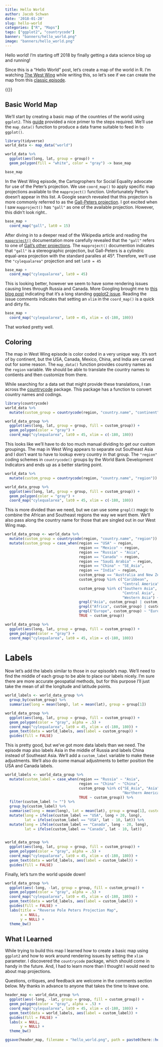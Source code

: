 ```yaml
---
title: Hello World
author: Jacob Schwan
date: '2018-01-28'
slug: hello-world
categories: ["R", "Maps"]
tags: ["ggplot2", "countrycode"]
banner: "banners/hello_world.png"
image: "banners/hello_world.png"
---
```


Hello world! I'm starting off 2018 by finally getting a data science blog up and running! 

Since this is a "Hello World" post, let's create a map of the world in R. I'm watching [The West Wing](http://www.imdb.com/title/tt0200276/?ref_=tt_ov_inf) while writing this, so let's see if we can create the map from this [classic episode](http://www.imdb.com/title/tt0745679/?ref_=ttep_ep16).

<!--more-->

{{<youtube QMlp8BeBJgg>}}

## Basic World Map

We'll start by creating a basic map of the countries of the world using `ggplot2`.  This [guide](https://eriqande.github.io/rep-res-web/lectures/making-maps-with-R.html) provided a nice primer to the steps required. We'll use the  `map_data()` function to produce a data frame suitable to feed in to `ggplot()`.

```r
library(tidyverse)
world_data <- map_data("world")

world_data %>%
  ggplot(aes(long, lat, group = group)) +
  geom_polygon(fill = "white", color = "gray") -> base_map

base_map
```

In the West Wing episode, the Cartogrophers for Social Equality advocate for use of the Peter's projection. We use `coord_map()` to apply specific map projections available to the `mapproject()` function.  Unfortunately Peter's doesn't appear in this list.  A Google search revealed that this projection is more commonly referred to as the [Gall-Peters projection](https://en.wikipedia.org/wiki/Gall%E2%80%93Peters_projection).  I got excited when I saw `mapproject()` has `"gall"` as one of the available projection.  However, this didn't look right..

```r
base_map + 
  coord_map("gall", lat0 = 15)
```

After diving in to a deeper read of the Wikipedia article and reading the [`mapproject()`](https://www.rdocumentation.org/packages/mapproj/versions/1.2-4/topics/mapproject) documentation more carefully revealed that the `"gall"` refers to one of [Gall's other projections](https://en.wikipedia.org/wiki/Gall_stereographic_projection).  The `mapproject()` documention indicates that `"gall"` is a stereographic projection, but Gall-Peters is a cylindric equal-area projection with the standard paralles at 45&deg;. Therefore, we'll use the `"cylequalarea"` projection and set `lat0 = 45` 


```r
base_map +
  coord_map("cylequalarea", lat0 = 45)
```

This is looking better, however we seem to have some rendering issues causing lines through Russia and Canada.  More Googling brought me to [this blog post](http://cameron.bracken.bz/finally-an-easy-way-to-fix-the-horizontal-lines-in-ggplot2-maps) indicating that it's a long standing [ggplot2 issue](https://github.com/tidyverse/ggplot2/issues/169).  Reading the issue comments indicates that setting an `xlim` in the `coord_map()` is a quick and dirty fix.

```r
base_map +
  coord_map("cylequalarea", lat0 = 45, xlim = c(-180, 180))
```

That worked pretty well.

## Coloring

The map in West Wing episode is color coded in a very unique way. It's sort of by continent, but the USA, Canada, Mexico, China, and India are carved out for some reason.  The `map_data()` function provides country names as the `region` variable.  We should be able to translate the country names to contients and then customize from there.

While searching for a data set that might provide these translations, I ran across the [countrycode](https://cran.r-project.org/web/packages/countrycode/index.html) package.  This package has a function to convert country names and codings.

```r
library(countrycode)
world_data %>%
  mutate(custom_group = countrycode(region, "country.name", "continent")) -> world_data_group

world_data_group %>%
  ggplot(aes(long, lat, group = group, fill = custom_group)) +
  geom_polygon(color = "gray") + 
  coord_map("cylequalarea", lat0 = 45, xlim = c(-180, 180))
```

This looks like we'll have to do too much manual dividing to get our custom groupings. The map in West Wing appears to separate out Southeast Asia and I don't want to have to lookup every country in that group.  The `"region"` coding schemes in `countrycode()` groups by the World Bank Development Indicators and ends up as a better starting point.

```r
world_data %>%
  mutate(custom_group = countrycode(region, "country.name", "region")) -> world_data_group

world_data_group %>%
  ggplot(aes(long, lat, group = group, fill = custom_group)) +
  geom_polygon(color = "gray") + 
  coord_map("cylequalarea", lat0 = 45, xlim = c(-180, 180))
```

This is more divided than we need, but we can use some `grepl()` magic to combine the African and Southeast regions the way we want them.  We'll also pass along the country name for those that are singled out in our West Wing map.

```r
world_data_group <- world_data %>%
  mutate(custom_group = countrycode(region, "country.name", "region")) %>%
  mutate(custom_group = case_when(region == "USA" ~ region,
                                  region == "Mexico" ~ region,
                                  region == "Russia" ~ "Asia",
                                  region == "Canada" ~ region,
                                  region == "Saudi Arabia" ~ region,
                                  region == "China" ~ "SE_Asia",
                                  region == "India" ~ region,
                                  custom_group == "Australia and New Zealand" ~ "Austraila",
                                  custom_group %in% c("Caribbean",
                                                      "Central America") ~ "South America",
                                  custom_group %in% c("Southern Asia",
                                                      "Central Asia", 
                                                      "Western Asia") ~ "Asia",
                                  grepl("Asia", custom_group) | custom_group == "Melanesia" ~ "SE_Asia",
                                  grepl("Africa", custom_group) | custom_group == "Micronesia" ~ "Africa",
                                  grepl("Europe", custom_group) ~ "Europe",
                                  TRUE ~ custom_group))

world_data_group %>%
  ggplot(aes(long, lat, group = group, fill = custom_group)) +
  geom_polygon(color = "gray") + 
  coord_map("cylequalarea", lat0 = 45, xlim = c(-180, 180))
```

# Labels

Now let's add the labels similar to those in our episode's map.  We'll need to find the middle of each group to be able to place our labels nicely.  I'm sure there are more accurate geospatial methods, but for this purpose I'll just take the mean of all the longitude and latitude points.

```r
world_labels <- world_data_group %>%
  group_by(custom_group) %>%
  summarise(long = mean(long), lat = mean(lat), group = group[1])

world_data_group %>%
  ggplot(aes(long, lat, group = group, fill = custom_group)) +
  geom_polygon(color = "gray", alpha = .5) + 
  coord_map("cylequalarea", lat0 = 45, xlim = c(-180, 180)) +
  geom_text(data = world_labels, aes(label = custom_group)) +
  guides(fill = FALSE)
```

This is pretty good, but we've got more data labels than we need.  The episode map also labels Asia in the middle of Russia and labels China instead of Southeast Asia.  We'll add a `custom_label` variable to make these adjustments.  We'll also do some manual adjustments to better position the USA and Canada labels.

```r
world_labels <- world_data_group %>%
  mutate(custom_label = case_when(region == "Russia" ~ "Asia",
                                  region == "China" ~ "China",
                                  custom_group %in% c("SE_Asia", "Asia", "Saudi Arabia", "Polynesia",
                                                      "Northern America") ~ "",
                                  TRUE ~ custom_group)) %>%
  filter(custom_label != "") %>%
  group_by(custom_label) %>%
  summarise(long = mean(long), lat = mean(lat), group = group[1], custom_group = custom_group[1]) %>%
  mutate(long = ifelse(custom_label == "USA", long + 20, long),
         lat = ifelse(custom_label == "USA", lat - 10, lat)) %>%
  mutate(long = ifelse(custom_label == "Canada", long - 20, long),
         lat = ifelse(custom_label == "Canada", lat - 10, lat))
  

world_data_group %>%
  ggplot(aes(long, lat, group = group, fill = custom_group)) +
  geom_polygon(color = "gray", alpha = .5) + 
  coord_map("cylequalarea", lat0 = 45, xlim = c(-180, 180)) +
  geom_text(data = world_labels, aes(label = custom_label)) +
  guides(fill = FALSE)
```

Finally, let's turn the world upside down!

```r
world_data_group %>%
  ggplot(aes(-long, -lat, group = group, fill = custom_group)) +
  geom_polygon(color = "gray", alpha = .5) + 
  coord_map("cylequalarea", lat0 = 45, xlim = c(-180, 180)) +
  geom_text(data = world_labels, aes(label = custom_label)) +
  guides(fill = FALSE) +
  labs(title = "Reverse Pole Peters Projection Map",
       x = NULL,
       y = NULL) + 
  theme_bw()
```

## What I Learned

While trying to build this map I learned how to create a basic map using `ggplot2` and how to work around rendering issues by setting the
`xlim` parameter.  I discovered the `countrycode` package, which should come in handy in the future.  And, I had to learn more than I thought I would need to about map projections.

Questions, critiques, and feedback are welcome in the comments section below. My thanks in advance to anyone that takes the time to leave one.

```r
header_map <- world_data_group %>%
  ggplot(aes(-long, -lat, group = group, fill = custom_group)) +
  geom_polygon(color = "gray", alpha = .5) + 
  coord_map("cylequalarea", lat0 = 45, xlim = c(-180, 180)) +
  geom_text(data = world_labels, aes(label = custom_label)) +
  guides(fill = FALSE) +
  labs(x = NULL,
       y = NULL) + 
  theme_bw()

ggsave(header_map, filename = "hello_world.png", path = paste0(here::here(), "/static/banners"), width = 7, height = 5, dpi = 100)
```






